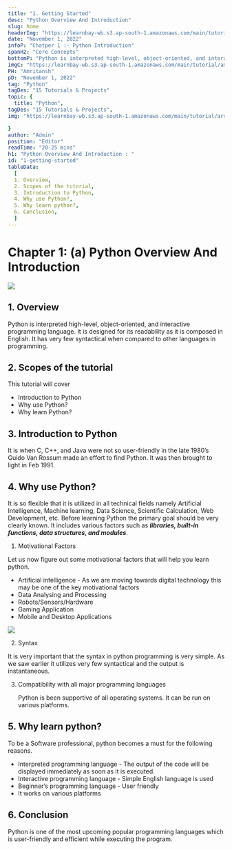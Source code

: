 ```yaml
---
title: "1. Getting Started"
desc: "Python Overview And Introduction"
slug: home
headerImg: "https://learnbay-wb.s3.ap-south-1.amazonaws.com/main/tutorial/Python+Header.png"
date: "November 1, 2022"
infoP: "Chatper 1 :- Python Introduction"
spanH2: "Core Concepts"
bottomP: "Python is interpreted high-level, object-oriented, and interactive programming language. It is so flexible that it is utilized in all technical fields, namely Artificial Intelligence, Machine learning, Data Science, Scientific Calculation, Web Development, etc."
imgC: "https://learnbay-wb.s3.ap-south-1.amazonaws.com/main/tutorial/amritansh.png"
PH: "Amritansh"
pD: "November 1, 2022"
tag: "Python"
tagDes: "15 Tutorials & Projects"
topic: {
  title: "Python",
tagDes: "15 Tutorials & Projects",
img: "https://learnbay-wb.s3.ap-south-1.amazonaws.com/main/tutorial/arrow.png"

}
author: "Admin"
position: "Editor"
readTime: "20-25 mins"
h1: "Python Overview And Introduction : "
id: "1-getting-started"
tableData:
  [
  1. Overview, 
  2. Scopes of the tutorial,  
  3. Introduction to Python,  
  4. Why use Python?,  
  5. Why learn python?,  
  6. Conclusion,   
  ]
---
```



# Chapter 1: (a) Python Overview And Introduction


 <img src="https://learnbay-wb.s3.ap-south-1.amazonaws.com/main/tutorial/python/python+overview+main+banner.png"></img>


## 1. Overview

Python is interpreted high-level, object-oriented, and interactive programming language. It is designed for its readability as it is composed in English. It has very few syntactical when compared to other languages in programming.


## 2. Scopes of the tutorial

This tutorial will cover



* Introduction to Python
* Why use Python?
* Why learn Python?


## 3. Introduction to Python

It is when C, C++, and Java were not so user-friendly in the late 1980’s Guido Van Rossum made an effort to find Python. It was then brought to light in Feb 1991.


## 4. Why use Python?

It is so flexible that it is utilized in all technical fields namely Artificial Intelligence, Machine learning, Data Science, Scientific Calculation, Web Development, etc. Before learning Python the primary goal should be very clearly known. It includes various factors such as **_libraries, built-in functions, data structures, and modules_**. 



1. Motivational Factors

Let us now figure out some motivational factors that will help you learn python.



* Artificial intelligence - As we are moving towards digital technology this may be one of the key motivational factors 
* Data Analysing and Processing
* Robots/Sensors/Hardware
* Gaming Application
* Mobile and Desktop Applications


 <img src="https://learnbay-wb.s3.ap-south-1.amazonaws.com/main/tutorial/python/syntax.jpg"></img>




2. Syntax

It is very important that the syntax in python programming is very simple. As we saw earlier it utilizes very few syntactical and the output is instantaneous.



3. Compatibility with all major programming languages

    Python is been supportive of all operating systems. It can be run on various platforms.



## 5. Why learn python?

To be a Software professional, python becomes a must for the following reasons.



* Interpreted programming language - The output of the code will be displayed immediately as soon as it is executed.
* Interactive programming language - Simple English language is used
* Beginner’s programming language - User friendly
* It works on various platforms


## 6. Conclusion

Python is one of the most upcoming popular programming languages which is user-friendly and efficient while executing the program.



